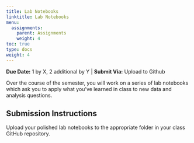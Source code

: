 ```yaml
---
title: Lab Notebooks
linktitle: Lab Notebooks
menu:
  assignments:
    parent: Assignments
    weight: 4
toc: true
type: docs
weight: 4
---
```


**Due Date:** 1 by X, 2 additional by Y | **Submit Via:** Upload to Github

Over the course of the semester, you will work on a series of lab notebooks which ask you to apply what you've learned in class to new data and analysis questions.


## Submission Instructions

Upload your polished lab notebooks to the appropriate folder in your class GitHub repository.